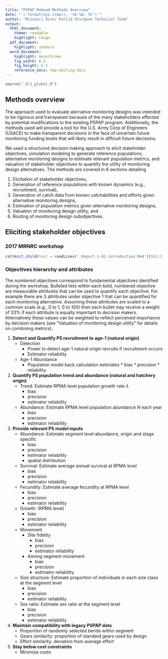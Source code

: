 ```yaml
---
title: "PSPAP Rebood Methods Overview"
date: "`r format(Sys.time(), '%d %B, %Y')`"
author: "Missouri River Pallid Sturgeon Technical Team"
output:  
  html_document:
    theme: readable
    highlight: tango
  pdf_document:
    highlight: zenburn 
  word_document:
    highlight: monochrome
    fig_width: 6.5  
    fig_height: 6.5 
    reference_docx: tmp-editing.docx
---
```


<!--
rmarkdown::render("methods-overview.Rmd",
    output_format="word_document")# build page
-->

```r
source("_R/1_global.R")
```

## Methods overview

The approach used to evaluate alernative monitoring designs was intended 
to be rigorous and transparent because of the many stakeholders effected 
by potential modifications to the existing PSPAP program. Additionally,
the methods used will provide a tool for the U.S. Army Corp of Engineers 
(USACE) to make transparent decisions in the face of uncertain future 
monitoring funding levels that will likely result in difficult future 
decisions.  

We used a structured decision making approach to elicit stateholder 
objectives, simulation modeling to generate reference populations, 
alternative monitoring designs to estimate relevant population metrics, 
and valuation of stakeholder objectives to quantify the utility of 
monitoring design alternatives. The methods are covered in 6 sections 
detailing 

1. Elicitation of stakeholder objectives,
2. Generation of reference populations with known dynamics (e.g., 
recruitment, survival), 
3. Generation of catch data from known catchabilities and efforts given alternative monitoring designs,
4. Estimation of population metrics given alternative monitoring designs,
5. Valuation of monitoring design utility, and
6. Routing of monitoring design subobjectives.

<!--NEED TO LINK TO BDN DESCRIPTION ABOVE OR ALTER INTRO...(BDN NOT MENTIONED HERE, BUT MENTIONED IN INTRO)-->

## Eliciting stakeholder objectives
### 2017 MRNRC workshop
```r
cat(knit_child(text = readLines('_Report-1-01-introduction.Rmd')[181:215], quiet=TRUE), sep = '\n')
```

<!--TALK ABOUT UPDATE WEBINARS AND JANUARY MEETING AND PRUNING OVERALL OBJECTIVES...ANCILLARY OBJECTIVES DISCUSSIONS HERE???
### PSPAP update at 2017 Fall Science Meeting -- is this something we should include?
### PSPAP January 2018 Update
-->

### Objectives hierarchy and attributes

The numbered objectives correspond to fundamental objectives identified 
during the workshop. Bulleted lists within each bold, numbered objective 
are measurable attributes that can be used to quantify each objective. 
For example there are 3 attributes under objective 1 that can be 
quantified for each monitoring alternative. Assuming these attributes 
are scaled to a common scale (e.g., 0 to 1, 0 to 100) then each bullet 
may receive a weight of 33% if each attribute is equally important to 
decision makers. Alternatively these values can be weighted to reflect 
perceived importance by decision makers (see "Valuation of monitoring 
design utility" for details on combining metrics). 

<!--Add description of square bullets-->

1. **Detect and Quantify PS recruitment to age-1 (natural origin)**
    * Detection    
        * Power to detect age-1 natural origin recruits if recruitment occurs
        * Estimator reliability
    * Age-1 Abundance  
        * Population model back calculation estimates
              * bias
              * precision
              * reliability
2. **Quantify PS population trend and abundance (natural and hatchery origin)**
    * Trend: Estimate RPMA level population growth rate $\lambda$ <!--TW: At some point, we will need to specify a time period over which this will be measured.  It will affect the design. -->
        * bias
        * precision
        * estimator reliability
    * Abundance: Estimate RPMA level population abundance $N$ each year
        * bias
        * precision
        * estimator reliability
3. **Provide relevant PS model inputs**
    * Abundance:  Estimate segment level abundance, origin and stage specific 
        * bias
        * precision
        * estimator reliability
        * spatial distribution <!--within segment? to what level? (bend, finer scale?)  Seems like this would just be a second parameter estimate with its own bias, precision, and reliability.-->
    * Survival: Estimate average annual survival at RPMA level
        * bias
        * precision
        * estimator reliability
    * Fecundity: Estimate average fecundity at RPMA level
        * bias
        * precision
        * estimator reliability
    * Growth:  <!--Estimate ... at--> (RPMA level)  <!--Do we just have one estimate here, or do we need to estimate  k and Linf? or mean and sd of a bivariate normal?-->
        * bias 
        * precision
        * estimator reliability
    * Movement
        * Site fidelity
            * bias 
            * precision
            * estimator reliability
        * Among segment movement
            * bias 
            * precision
            * estimator reliability
    * Size structure:  Estimate proportion of individuals in each size class at the segment level
        * bias 
        * precision
        * estimator reliability
    * Sex ratio:  Estimate sex ratio at the segment level
        * bias
        * precision
        * estimator reliability
4. **Maintain compatibility with legacy PSPAP data** <!-- TW: If this adds to the cost, then the benefit will need to be explained.  Need to indicate (at some point) why this is helpful.  -->
    * Proportion of randomly selected bends within segment
    * Gears similarity: proportion of standard gears used by design
    * Effort similarity: deviation from average effort <!--What is the  reason behind this bullet?  CPUE can be calculated for any non-zero level of effort... Is it because N and CPUE are not really a linear relationship and straying too far from the normal effort level can cause issues with CPUE comparisions?-->
5. **Stay below cost constraints**
    * Minimize costs
    
  

  